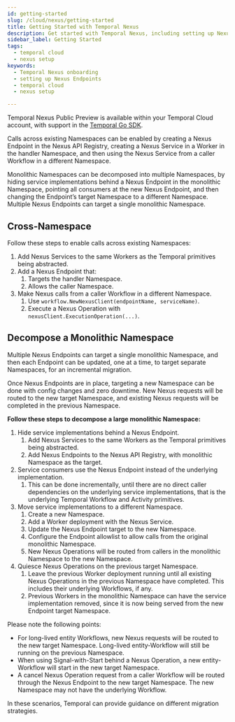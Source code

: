 ```yaml
---
id: getting-started
slug: /cloud/nexus/getting-started
title: Getting Started with Temporal Nexus
description: Get started with Temporal Nexus, including setting up Nexus Endpoints and integrating Nexus into your Temporal Workflows.
sidebar_label: Getting Started
tags:
  - temporal cloud
  - nexus setup
keywords:
  - Temporal Nexus onboarding
  - setting up Nexus Endpoints
  - temporal cloud
  - nexus setup

---
```


Temporal Nexus Public Preview is available within your Temporal Cloud account, with support in the [Temporal Go SDK](/develop/go).

Calls across existing Namespaces can be enabled by creating a Nexus Endpoint in the Nexus API Registry, creating a Nexus Service in a Worker in the handler Namespace, and then using the Nexus Service from a caller Workflow in a different Namespace.

Monolithic Namespaces can be decomposed into multiple Namespaces, by hiding service implementations behind a Nexus Endpoint in the monolithic Namespace, pointing all consumers at the new Nexus Endpoint, and then changing the Endpoint’s target Namespace to a different Namespace.
Multiple Nexus Endpoints can target a single monolithic Namespace.

## Cross-Namespace

Follow these steps to enable calls across existing Namespaces:

1. Add Nexus Services to the same Workers as the Temporal primitives being abstracted.
2. Add a Nexus Endpoint that:
   1. Targets the handler Namespace.
   2. Allows the caller Namespace.
3. Make Nexus calls from a caller Workflow in a different Namespace.
   1. Use `workflow.NewNexusClient(endpointName, serviceName)`.
   2. Execute a Nexus Operation with `nexusClient.ExecutionOperation(...)`.

## Decompose a Monolithic Namespace

Multiple Nexus Endpoints can target a single monolithic Namespace, and then each Endpoint can be updated, one at a time, to target separate Namespaces, for an incremental migration.

Once Nexus Endpoints are in place, targeting a new Namespace can be done with config changes and zero downtime. 
New Nexus requests will be routed to the new target Namespace, and existing Nexus requests will be completed in the previous Namespace.

**Follow these steps to decompose a large monolithic Namespace:**

1. Hide service implementations behind a Nexus Endpoint.
   1. Add Nexus Services to the same Workers as the Temporal primitives being abstracted.
   2. Add Nexus Endpoints to the Nexus API Registry, with monolithic Namespace as the target.
2. Service consumers use the Nexus Endpoint instead of the underlying implementation.
   1. This can be done incrementally, until there are no direct caller dependencies on the underlying service implementations, that is the underlying Temporal Workflow and Activity primitives.
3. Move service implementations to a different Namespace.
   1. Create a new Namespace.
   2. Add a Worker deployment with the Nexus Service.
   3. Update the Nexus Endpoint target to the new Namespace.
   4. Configure the Endpoint allowlist to allow calls from the original monolithic Namespace.
   5. New Nexus Operations will be routed from callers in the monolithic Namespace to the new Namespace.
4. Quiesce Nexus Operations on the previous target Namespace.
   1. Leave the previous Worker deployment running until all existing Nexus Operations in the previous Namespace have completed.
      This includes their underlying Workflows, if any. 
   2. Previous Workers in the monolithic Namespace can have the service implementation removed, since it is now being served from the new Endpoint target Namespace.

Please note the following points:

- For long-lived entity Workflows, new Nexus requests will be routed to the new target Namespace.
  Long-lived entity-Workflow will still be running on the previous Namespace.
- When using Signal-with-Start behind a Nexus Operation, a new entity-Workflow will start in the new target Namespace.
- A cancel Nexus Operation request from a caller Workflow will be routed through the Nexus Endpoint to the new target Namespace.
  The new Namespace may not have the underlying Workflow.

In these scenarios, Temporal can provide guidance on different migration strategies.

